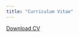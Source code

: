 ```yaml
---
title: "Curriculum Vitae"
---
```


<a href="CV.pdf#" class="fas fa-download" title="Download CV as PDF">Download CV</a>			

